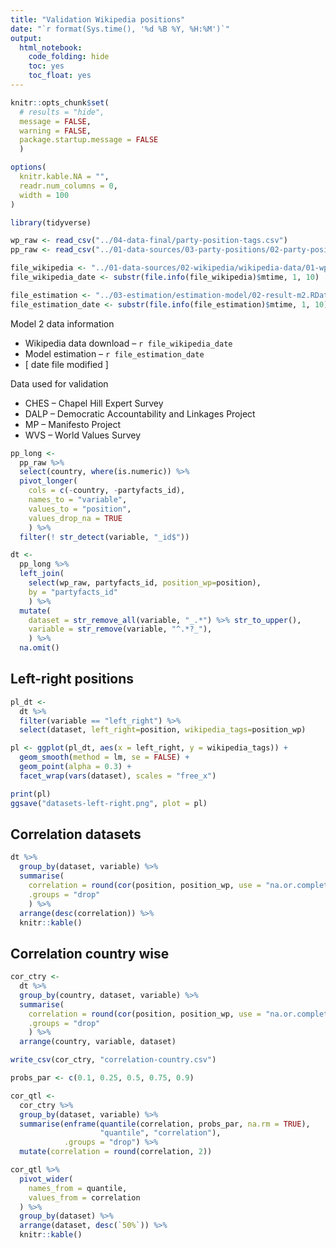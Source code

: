 ```yaml
---
title: "Validation Wikipedia positions"
date: "`r format(Sys.time(), '%d %B %Y, %H:%M')`"
output:
  html_notebook:
    code_folding: hide
    toc: yes
    toc_float: yes
---
```

<style type="text/css"> <!-- .table { width: auto } ---> </style>

```r
knitr::opts_chunk$set(
  # results = "hide",
  message = FALSE,
  warning = FALSE,
  package.startup.message = FALSE
  )

options(
  knitr.kable.NA = "",
  readr.num_columns = 0,
  width = 100
)
```


```r
library(tidyverse)

wp_raw <- read_csv("../04-data-final/party-position-tags.csv")
pp_raw <- read_csv("../01-data-sources/03-party-positions/02-party-positions.csv")

file_wikipedia <- "../01-data-sources/02-wikipedia/wikipedia-data/01-wp-data-json.zip"
file_wikipedia_date <- substr(file.info(file_wikipedia)$mtime, 1, 10)

file_estimation <- "../03-estimation/estimation-model/02-result-m2.RData"
file_estimation_date <- substr(file.info(file_estimation)$mtime, 1, 10)
```

Model 2 data information

+ Wikipedia data download -- `r file_wikipedia_date`
+ Model estimation -- `r file_estimation_date`
+ [ date file modified ]

Data used for validation

+ CHES -- Chapel Hill Expert Survey
+ DALP -- Democratic Accountability and Linkages Project
+ MP -- Manifesto Project
+ WVS -- World Values Survey

```r
pp_long <- 
  pp_raw %>% 
  select(country, where(is.numeric)) %>% 
  pivot_longer(
    cols = c(-country, -partyfacts_id),
    names_to = "variable",
    values_to = "position",
    values_drop_na = TRUE
    ) %>% 
  filter(! str_detect(variable, "_id$"))

dt <- 
  pp_long %>% 
  left_join(
    select(wp_raw, partyfacts_id, position_wp=position),
    by = "partyfacts_id"
    ) %>% 
  mutate(
    dataset = str_remove_all(variable, "_.*") %>% str_to_upper(),
    variable = str_remove(variable, "^.*?_"),
    ) %>% 
  na.omit()
```

## Left-right positions

```r
pl_dt <-
  dt %>%
  filter(variable == "left_right") %>% 
  select(dataset, left_right=position, wikipedia_tags=position_wp)

pl <- ggplot(pl_dt, aes(x = left_right, y = wikipedia_tags)) +
  geom_smooth(method = lm, se = FALSE) +
  geom_point(alpha = 0.3) +
  facet_wrap(vars(dataset), scales = "free_x")

print(pl)
ggsave("datasets-left-right.png", plot = pl)
```

## Correlation datasets

```r
dt %>% 
  group_by(dataset, variable) %>% 
  summarise(
    correlation = round(cor(position, position_wp, use = "na.or.complete"), 2),
    .groups = "drop"
    ) %>% 
  arrange(desc(correlation)) %>% 
  knitr::kable()
```


## Correlation country wise

```r
cor_ctry <- 
  dt %>% 
  group_by(country, dataset, variable) %>% 
  summarise(
    correlation = round(cor(position, position_wp, use = "na.or.complete"), 2),
    .groups = "drop"
    ) %>% 
  arrange(country, variable, dataset)

write_csv(cor_ctry, "correlation-country.csv")
```

```r
probs_par <- c(0.1, 0.25, 0.5, 0.75, 0.9)

cor_qtl <- 
  cor_ctry %>% 
  group_by(dataset, variable) %>% 
  summarise(enframe(quantile(correlation, probs_par, na.rm = TRUE),
                    "quantile", "correlation"),
            .groups = "drop") %>% 
  mutate(correlation = round(correlation, 2))

cor_qtl %>%
  pivot_wider(
    names_from = quantile,
    values_from = correlation
  ) %>% 
  group_by(dataset) %>% 
  arrange(dataset, desc(`50%`)) %>% 
  knitr::kable()
```



